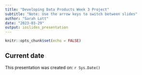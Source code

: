 ```yaml
---
title: "Developing Data Products Week 3 Project"
subtitle: "Note: Use the arrow keys to switch between slides"
author: "Sarah Lott"
date: "2023-03-29"
output: ioslides_presentation
---
```


```r
knitr::opts_chunk$set(echo = FALSE)
```

## Current date

This presentation was created on: `r Sys.Date()`
